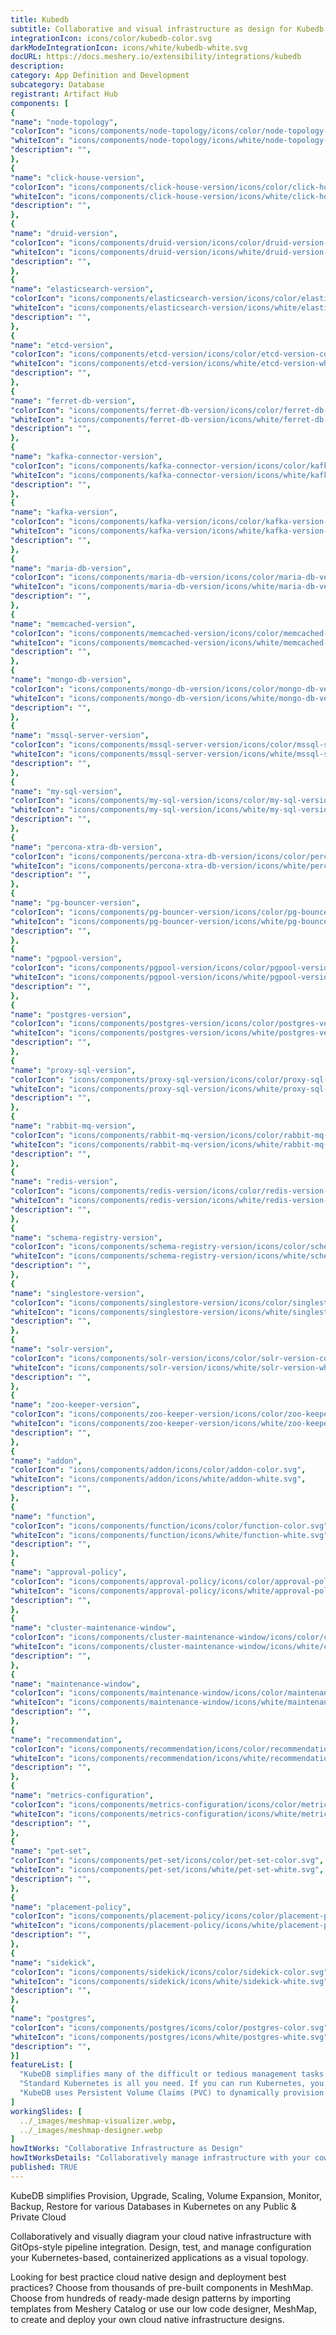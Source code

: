 ```yaml
---
title: Kubedb
subtitle: Collaborative and visual infrastructure as design for Kubedb
integrationIcon: icons/color/kubedb-color.svg
darkModeIntegrationIcon: icons/white/kubedb-white.svg
docURL: https://docs.meshery.io/extensibility/integrations/kubedb
description: 
category: App Definition and Development
subcategory: Database
registrant: Artifact Hub
components: [
{
"name": "node-topology",
"colorIcon": "icons/components/node-topology/icons/color/node-topology-color.svg",
"whiteIcon": "icons/components/node-topology/icons/white/node-topology-white.svg",
"description": "",
},
{
"name": "click-house-version",
"colorIcon": "icons/components/click-house-version/icons/color/click-house-version-color.svg",
"whiteIcon": "icons/components/click-house-version/icons/white/click-house-version-white.svg",
"description": "",
},
{
"name": "druid-version",
"colorIcon": "icons/components/druid-version/icons/color/druid-version-color.svg",
"whiteIcon": "icons/components/druid-version/icons/white/druid-version-white.svg",
"description": "",
},
{
"name": "elasticsearch-version",
"colorIcon": "icons/components/elasticsearch-version/icons/color/elasticsearch-version-color.svg",
"whiteIcon": "icons/components/elasticsearch-version/icons/white/elasticsearch-version-white.svg",
"description": "",
},
{
"name": "etcd-version",
"colorIcon": "icons/components/etcd-version/icons/color/etcd-version-color.svg",
"whiteIcon": "icons/components/etcd-version/icons/white/etcd-version-white.svg",
"description": "",
},
{
"name": "ferret-db-version",
"colorIcon": "icons/components/ferret-db-version/icons/color/ferret-db-version-color.svg",
"whiteIcon": "icons/components/ferret-db-version/icons/white/ferret-db-version-white.svg",
"description": "",
},
{
"name": "kafka-connector-version",
"colorIcon": "icons/components/kafka-connector-version/icons/color/kafka-connector-version-color.svg",
"whiteIcon": "icons/components/kafka-connector-version/icons/white/kafka-connector-version-white.svg",
"description": "",
},
{
"name": "kafka-version",
"colorIcon": "icons/components/kafka-version/icons/color/kafka-version-color.svg",
"whiteIcon": "icons/components/kafka-version/icons/white/kafka-version-white.svg",
"description": "",
},
{
"name": "maria-db-version",
"colorIcon": "icons/components/maria-db-version/icons/color/maria-db-version-color.svg",
"whiteIcon": "icons/components/maria-db-version/icons/white/maria-db-version-white.svg",
"description": "",
},
{
"name": "memcached-version",
"colorIcon": "icons/components/memcached-version/icons/color/memcached-version-color.svg",
"whiteIcon": "icons/components/memcached-version/icons/white/memcached-version-white.svg",
"description": "",
},
{
"name": "mongo-db-version",
"colorIcon": "icons/components/mongo-db-version/icons/color/mongo-db-version-color.svg",
"whiteIcon": "icons/components/mongo-db-version/icons/white/mongo-db-version-white.svg",
"description": "",
},
{
"name": "mssql-server-version",
"colorIcon": "icons/components/mssql-server-version/icons/color/mssql-server-version-color.svg",
"whiteIcon": "icons/components/mssql-server-version/icons/white/mssql-server-version-white.svg",
"description": "",
},
{
"name": "my-sql-version",
"colorIcon": "icons/components/my-sql-version/icons/color/my-sql-version-color.svg",
"whiteIcon": "icons/components/my-sql-version/icons/white/my-sql-version-white.svg",
"description": "",
},
{
"name": "percona-xtra-db-version",
"colorIcon": "icons/components/percona-xtra-db-version/icons/color/percona-xtra-db-version-color.svg",
"whiteIcon": "icons/components/percona-xtra-db-version/icons/white/percona-xtra-db-version-white.svg",
"description": "",
},
{
"name": "pg-bouncer-version",
"colorIcon": "icons/components/pg-bouncer-version/icons/color/pg-bouncer-version-color.svg",
"whiteIcon": "icons/components/pg-bouncer-version/icons/white/pg-bouncer-version-white.svg",
"description": "",
},
{
"name": "pgpool-version",
"colorIcon": "icons/components/pgpool-version/icons/color/pgpool-version-color.svg",
"whiteIcon": "icons/components/pgpool-version/icons/white/pgpool-version-white.svg",
"description": "",
},
{
"name": "postgres-version",
"colorIcon": "icons/components/postgres-version/icons/color/postgres-version-color.svg",
"whiteIcon": "icons/components/postgres-version/icons/white/postgres-version-white.svg",
"description": "",
},
{
"name": "proxy-sql-version",
"colorIcon": "icons/components/proxy-sql-version/icons/color/proxy-sql-version-color.svg",
"whiteIcon": "icons/components/proxy-sql-version/icons/white/proxy-sql-version-white.svg",
"description": "",
},
{
"name": "rabbit-mq-version",
"colorIcon": "icons/components/rabbit-mq-version/icons/color/rabbit-mq-version-color.svg",
"whiteIcon": "icons/components/rabbit-mq-version/icons/white/rabbit-mq-version-white.svg",
"description": "",
},
{
"name": "redis-version",
"colorIcon": "icons/components/redis-version/icons/color/redis-version-color.svg",
"whiteIcon": "icons/components/redis-version/icons/white/redis-version-white.svg",
"description": "",
},
{
"name": "schema-registry-version",
"colorIcon": "icons/components/schema-registry-version/icons/color/schema-registry-version-color.svg",
"whiteIcon": "icons/components/schema-registry-version/icons/white/schema-registry-version-white.svg",
"description": "",
},
{
"name": "singlestore-version",
"colorIcon": "icons/components/singlestore-version/icons/color/singlestore-version-color.svg",
"whiteIcon": "icons/components/singlestore-version/icons/white/singlestore-version-white.svg",
"description": "",
},
{
"name": "solr-version",
"colorIcon": "icons/components/solr-version/icons/color/solr-version-color.svg",
"whiteIcon": "icons/components/solr-version/icons/white/solr-version-white.svg",
"description": "",
},
{
"name": "zoo-keeper-version",
"colorIcon": "icons/components/zoo-keeper-version/icons/color/zoo-keeper-version-color.svg",
"whiteIcon": "icons/components/zoo-keeper-version/icons/white/zoo-keeper-version-white.svg",
"description": "",
},
{
"name": "addon",
"colorIcon": "icons/components/addon/icons/color/addon-color.svg",
"whiteIcon": "icons/components/addon/icons/white/addon-white.svg",
"description": "",
},
{
"name": "function",
"colorIcon": "icons/components/function/icons/color/function-color.svg",
"whiteIcon": "icons/components/function/icons/white/function-white.svg",
"description": "",
},
{
"name": "approval-policy",
"colorIcon": "icons/components/approval-policy/icons/color/approval-policy-color.svg",
"whiteIcon": "icons/components/approval-policy/icons/white/approval-policy-white.svg",
"description": "",
},
{
"name": "cluster-maintenance-window",
"colorIcon": "icons/components/cluster-maintenance-window/icons/color/cluster-maintenance-window-color.svg",
"whiteIcon": "icons/components/cluster-maintenance-window/icons/white/cluster-maintenance-window-white.svg",
"description": "",
},
{
"name": "maintenance-window",
"colorIcon": "icons/components/maintenance-window/icons/color/maintenance-window-color.svg",
"whiteIcon": "icons/components/maintenance-window/icons/white/maintenance-window-white.svg",
"description": "",
},
{
"name": "recommendation",
"colorIcon": "icons/components/recommendation/icons/color/recommendation-color.svg",
"whiteIcon": "icons/components/recommendation/icons/white/recommendation-white.svg",
"description": "",
},
{
"name": "metrics-configuration",
"colorIcon": "icons/components/metrics-configuration/icons/color/metrics-configuration-color.svg",
"whiteIcon": "icons/components/metrics-configuration/icons/white/metrics-configuration-white.svg",
"description": "",
},
{
"name": "pet-set",
"colorIcon": "icons/components/pet-set/icons/color/pet-set-color.svg",
"whiteIcon": "icons/components/pet-set/icons/white/pet-set-white.svg",
"description": "",
},
{
"name": "placement-policy",
"colorIcon": "icons/components/placement-policy/icons/color/placement-policy-color.svg",
"whiteIcon": "icons/components/placement-policy/icons/white/placement-policy-white.svg",
"description": "",
},
{
"name": "sidekick",
"colorIcon": "icons/components/sidekick/icons/color/sidekick-color.svg",
"whiteIcon": "icons/components/sidekick/icons/white/sidekick-white.svg",
"description": "",
},
{
"name": "postgres",
"colorIcon": "icons/components/postgres/icons/color/postgres-color.svg",
"whiteIcon": "icons/components/postgres/icons/white/postgres-white.svg",
"description": "",
}]
featureList: [
  "KubeDB simplifies many of the difficult or tedious management tasks of running a production grade databases on private and public clouds. Maintain one stack for all your stateless and stateful applications and simplify the operational complexity.",
  "Standard Kubernetes is all you need. If you can run Kubernetes, you can provision and manage databases using KubeDB. Use standard Kubernetes CLI and API to provision and manage databases.",
  "KubeDB uses Persistent Volume Claims (PVC) to dynamically provision disks for database instances. Using appropriately defined StorageClasses, KubeDB provisioned database instances are designed to scale from small development workloads up to performance-intensive workloads on private and public cloud environments."
]
workingSlides: [
  ../_images/meshmap-visualizer.webp,
  ../_images/meshmap-designer.webp
]
howItWorks: "Collaborative Infrastructure as Design"
howItWorksDetails: "Collaboratively manage infrastructure with your coworkers synchronously sharing the same designs."
published: TRUE
---
```

<p>
KubeDB simplifies Provision, Upgrade, Scaling, Volume Expansion, Monitor, Backup, Restore for various Databases in Kubernetes on any Public & Private Cloud
</p>
<p>
    Collaboratively and visually diagram your cloud native infrastructure with GitOps-style pipeline integration. Design, test, and manage configuration your Kubernetes-based, containerized applications as a visual topology.
</p>
<p>
    Looking for best practice cloud native design and deployment best practices? Choose from thousands of pre-built components in MeshMap. Choose from hundreds of ready-made design patterns by importing templates from Meshery Catalog or use our low code designer, MeshMap, to create and deploy your own cloud native infrastructure designs.
</p>

